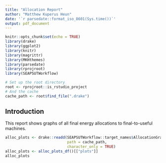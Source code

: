 ```yaml
---
title: "Allocation Report"
author: "Matthew Kuperus Heun"
date: '`r parsedate::format_iso_8601(Sys.time())`'
output: pdf_document
---
```


```r
knitr::opts_chunk$set(echo = TRUE)
library(drake)
library(ggplot2)
library(knitr)
library(magrittr)
library(MKHthemes)
library(parsedate)
library(rprojroot)
library(SEAPSUTWorkflow)

# Set up the root directory
root <- rprojroot::is_rstudio_project
# And the cache
cache_path <- root$find_file(".drake")
```

## Introduction

This report shows graphs of all final energy allocations to final-to-useful machines.



```r
alloc_plots <- drake::readd(SEAPSUTWorkflow::target_names$AllocationGraphs, 
                            path = cache_path, 
                            character_only = TRUE)
alloc_plots <- alloc_plots_df()[["plots"]]
alloc_plots
```




